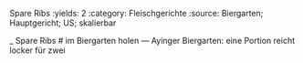 Spare Ribs
:yields: 2
:category: Fleischgerichte
:source: Biergarten; Hauptgericht; US; skalierbar

_ Spare Ribs
# im Biergarten holen
---
Ayinger Biergarten: eine Portion reicht locker für zwei
